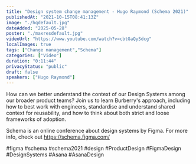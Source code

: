 ```yaml
---
title: "Design system change management - Hugo Raymond (Schema 2021)"
publishedAt: "2021-10-15T08:41:13Z"
image: "./hqdefault.jpg"
dateAdded: "2025-05-28"
poster: "./maxresdefault.jpg"
videoUrl: "https://www.youtube.com/watch?v=cbtGaQySdcg"
localImages: true
tags: ["Change management","Schema"]
categories: ["Video"]
duration: "0:11:44"
privacyStatus: "public"
draft: false
speakers: ["Hugo Raymond"]
---
```

How can we better understand the context of our Design Systems among our broader product teams? Join us to learn Burberry's approach, including how to best work with engineers, standardise and understand shared context for reusability, and how to think about both strict and loose frameworks of adoption. 

Schema is an online conference about design systems by Figma. For more info, check out https://schema.figma.com/

#figma #schema #schema2021 #design #ProductDesign #FigmaDesign #DesignSystems #Asana #AsanaDesign
